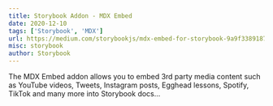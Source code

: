 ```yaml
---
title: Storybook Addon - MDX Embed
date: 2020-12-10
tags: ['Storybook', 'MDX']
url: https://medium.com/storybookjs/mdx-embed-for-storybook-9a9f33891875
misc: storybook
author: Storybook
---
```


The MDX Embed addon allows you to embed 3rd party media content such as YouTube videos, Tweets, Instagram posts, Egghead
lessons, Spotify, TikTok and many more into Storybook docs...
